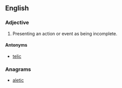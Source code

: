 {{wikipedia|telicity}}
==English==

===Adjective===
{{en-adj|more}}

# {{context|linguistics|lang=en}} Presenting an action or event as being incomplete.

====Antonyms====
* [[telic]]

===Anagrams===
* [[aletic#English|aletic]]